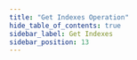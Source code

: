 ```yaml
---
title: "Get Indexes Operation"
hide_table_of_contents: true
sidebar_label: Get Indexes
sidebar_position: 13
---
```





<LanguageSwitcher supportedLanguages={supportedLanguages} />

<LanguageContent language="csharp">
   <GetIndexesCsharp />
</LanguageContent>

<LanguageContent language="java">
   <GetIndexesJava />
</LanguageContent>

<LanguageContent language="python">
   <GetIndexesPython />
</LanguageContent>

<LanguageContent language="php">
   <GetIndexesPhp />
</LanguageContent>

<LanguageContent language="nodejs">
   <GetIndexesNodejs />
</LanguageContent>


<!---
### Indexes
- [What are Indexes](../../../../indexes/what-are-indexes)
- [Creating and Deploying Indexes](../../../../indexes/creating-and-deploying)
- [Index Administration](../../../../indexes/index-administration)

### Operations
- [How to Get Index](../../../../client-api/operations/maintenance/indexes/get-index)
- [How to Put Indexes](../../../../client-api/operations/maintenance/indexes/put-indexes)
- [How to Delete Index](../../../../client-api/operations/maintenance/indexes/delete-index)
- [How to Get Indexes](../../../../client-api/operations/maintenance/indexes/get-indexes)


-->